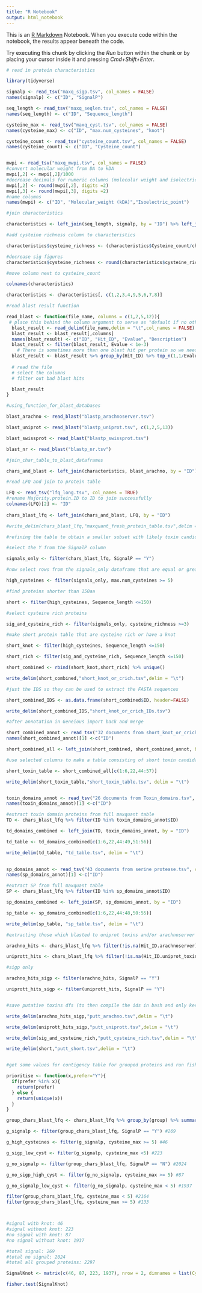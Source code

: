 ```yaml
---
title: "R Notebook"
output: html_notebook
---
```



This is an [R Markdown](http://rmarkdown.rstudio.com) Notebook. When you execute code within the notebook, the results appear beneath the code. 

Try executing this chunk by clicking the *Run* button within the chunk or by placing your cursor inside it and pressing *Cmd+Shift+Enter*. 

```r

# read in protein characteristics

library(tidyverse)

signalp <- read_tsv("maxq_sigp.tsv", col_names = FALSE)
names(signalp) <- c("ID", "SignalP")

seq_length <- read_tsv("maxq_seqlen.tsv", col_names = FALSE)
names(seq_length) <- c("ID", "Sequence_length")

cysteine_max <- read_tsv("maxq_cyst.tsv", col_names = FALSE)
names(cysteine_max) <- c("ID", "max.num_cysteines", "knot")

cysteine_count <- read_tsv("cysteine_count.tsv", col_names = FALSE)
names(cysteine_count) <- c("ID", "Cysteine_count")


mwpi <- read_tsv("maxq_mwpi.tsv", col_names = FALSE)
#convert molecular weight from DA to kDA
mwpi[,2] <- mwpi[,2]/1000
#decrease decimals for numeric columns (molecular weight and isolectric point)
mwpi[,2] <- round(mwpi[,2], digits =2)
mwpi[,3] <- round(mwpi[,3], digits =2)
#name columns
names(mwpi) <- c("ID", "Molecular_weight (kDA)","Isoelectric_point")

```

```r

#join characteristics

characteristics <- left_join(seq_length, signalp, by = "ID") %>% left_join(cysteine_count, by = "ID") %>% left_join(cysteine_max, by = "ID") %>% left_join(mwpi, by = "ID")

#add cysteine richness column to characteristics

characteristics$cysteine_richness <- (characteristics$Cysteine_count/characteristics$Sequence_length) * 100

#decrease sig figures
characteristics$cysteine_richness <- round(characteristics$cysteine_richness, digits =2)

#move column next to cysteine_count

colnames(characteristics)

characteristics <- characteristics[, c(1,2,3,4,9,5,6,7,8)]
```

```r
#read blast result function

read_blast <- function(file_name, columns = c(1,2,5,12)){
 # place this behind the column argument to serve as "default if no other columns are given: c(1,2,5,12) 
  blast_result <- read_delim(file_name,delim = "\t",col_names = FALSE)
  blast_result <- blast_result[,columns]
  names(blast_result) <- c("ID", "Hit_ID", "Evalue", "Description")
  blast_result <- filter(blast_result, Evalue < 1e-3)
    # There is sometimes more than one blast hit per protein so we need to pick the best E value for each
  blast_result <- blast_result %>% group_by(Hit_ID) %>% top_n(1,1/Evalue)
  
  # read the file
  # select the columns
  # filter out bad blast hits

  blast_result
}
```

```r
#using_function_for_blast_databases

blast_arachno <- read_blast("blastp_arachnoserver.tsv")

blast_uniprot <- read_blast("blastp_uniprot.tsv", c(1,2,5,13))

blast_swissprot <- read_blast("blastp_swissprot.tsv")

blast_nr <- read_blast("blastp_nr.tsv")
```

```r

#join_char_table_to_blast_dataframes

chars_and_blast <- left_join(characteristics, blast_arachno, by = "ID") %>% left_join(blast_uniprot, by = "ID", suffix = c(".arachnoserver",".uniprot_toxins")) %>% left_join(blast_swissprot, by ="ID") %>% left_join(blast_nr, by = "ID" , suffix = c(".swissprot",".nr"))

```

```r
#read LFQ and join to protein table

LFQ <- read_tsv("lfq_long.tsv", col_names = TRUE)
#rename Majority.protein.ID to ID to join successfully
colnames(LFQ)[2] <- "ID"
         
chars_blast_lfq <- left_join(chars_and_blast, LFQ, by = "ID")

```

```r
#write_delim(chars_blast_lfq,"maxquant_fresh_protein_table.tsv",delim = "\t")
```


```r
#refining the table to obtain a smaller subset with likely toxin candidates

#select the Y from the SignalP column 

signals_only <- filter(chars_blast_lfq, SignalP == "Y")

#now select rows from the signals_only dataframe that are equal or greater than 5 in cysteine density

high_cysteines <- filter(signals_only, max.num_cysteines >= 5)

#find proteins shorter than 150aa

short <- filter(high_cysteines, Sequence_length <=150)

#select cysteine rich proteins

sig_and_cysteine_rich <- filter(signals_only, cysteine_richness >=3)

```

```r
#make short protein table that are cysteine rich or have a knot

short_knot <- filter(high_cysteines, Sequence_length <=150)

short_rich <- filter(sig_and_cysteine_rich, Sequence_length <=150)

short_combined <- rbind(short_knot,short_rich) %>% unique()

write_delim(short_combined,"short_knot_or_crich.tsv",delim = "\t")

#just the IDS so they can be used to extract the FASTA sequences

short_combined_IDS <- as.data.frame(short_combined$ID, header=FALSE)

write_delim(short_combined_IDS,"short_knot_or_crich_IDs.tsv")

#after annotation in Geneious import back and merge

short_combined_annot <- read_tsv("32 documents from short_knot_or_crich Sequences.tsv", col_names = TRUE)
names(short_combined_annot)[1] <-c("ID")

short_combined_all <- left_join(short_combined, short_combined_annot, by = "ID")

#use selected columns to make a table consisting of short toxin candidates

short_toxin_table <- short_combined_all[c(1:6,22,44:57)]

write_delim(short_toxin_table,"short_toxin_table.tsv", delim = "\t")



```

```r

toxin_domains_annot <- read_tsv("26 documents from Toxin_domains.tsv", col_names = TRUE)
names(toxin_domains_annot)[1] <-c("ID")

#extract toxin domain proteins from full maxquant table
TD <- chars_blast_lfq %>% filter(ID %in% toxin_domains_annot$ID)

td_domains_combined <- left_join(TD, toxin_domains_annot, by = "ID")

td_table <- td_domains_combined[c(1:6,22,44:49,51:56)]

write_delim(td_table, "td_table.tsv", delim = "\t")
  

sp_domains_annot <- read_tsv("43 documents from serine protease.tsv", col_names = TRUE)
names(sp_domains_annot)[1] <-c("ID")

#extract SP from full maxquant table
SP <- chars_blast_lfq %>% filter(ID %in% sp_domains_annot$ID)

sp_domains_combined <- left_join(SP, sp_domains_annot, by = "ID")

sp_table <- sp_domains_combined[c(1:6,22,44:48,50:55)]

write_delim(sp_table, "sp_table.tsv", delim = "\t")

```


```r
#extracting those which blasted to uniprot toxins and/or arachnoserver

arachno_hits <- chars_blast_lfq %>% filter(!is.na(Hit_ID.arachnoserver))

uniprott_hits <- chars_blast_lfq %>% filter(!is.na(Hit_ID.uniprot_toxins))

#sigp only

arachno_hits_sigp <- filter(arachno_hits, SignalP == "Y")

uniprott_hits_sigp <- filter(uniprott_hits, SignalP == "Y")



```

```r

#save putative toxins dfs (to then compile the ids in bash and only keep unique ones)

write_delim(arachno_hits_sigp,"putt_arachno.tsv",delim = "\t")

write_delim(uniprott_hits_sigp,"putt_uniprott.tsv",delim = "\t")

write_delim(sig_and_cysteine_rich,"putt_cysteine_rich.tsv",delim = "\t")

write_delim(short,"putt_short.tsv",delim = "\t")



```

```r

#get some values for contigency table for grouped proteins and run fishers exact test on it

prioritise <- function(x,prefer="Y"){
  if(prefer %in% x){
    return(prefer)
  } else {
    return(unique(x))
  }
}

group_chars_blast_lfq <- chars_blast_lfq %>% group_by(group) %>% summarise(SignalP=prioritise(SignalP),cysteine_max=mean(max.num_cysteines))

g_signalp <- filter(group_chars_blast_lfq, SignalP == "Y") #269

g_high_cysteines <- filter(g_signalp, cysteine_max >= 5) #46

g_sigp_low_cyst <- filter(g_signalp, cysteine_max <5) #223

g_no_signalp <- filter(group_chars_blast_lfq, SignalP == "N") #2024

g_no_sigp_high_cyst <- filter(g_no_signalp, cysteine_max >= 5) #87

g_no_signalp_low_cyst <- filter(g_no_signalp, cysteine_max < 5) #1937

filter(group_chars_blast_lfq, cysteine_max < 5) #2164
filter(group_chars_blast_lfq, cysteine_max >= 5) #133



#signal with knot: 46
#signal without knot: 223
#no signal with knot: 87
#no signal without knot: 1937

#total signal: 269
#total no signal: 2024
#total all grouped proteins: 2297

SignalKnot <- matrix(c(46, 87, 223, 1937), nrow = 2, dimnames = list(Cysteine = c("Knot", "NoKnot"), Signal = c("Signal", "NoSignal")))

fisher.test(SignalKnot)

```







